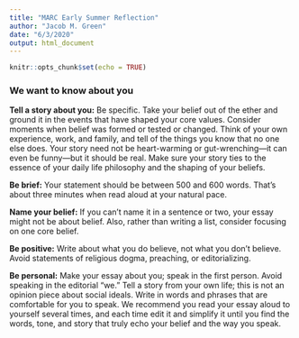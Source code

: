 ```yaml
---
title: "MARC Early Summer Reflection"
author: "Jacob M. Green"
date: "6/3/2020"
output: html_document
---
```


```r
knitr::opts_chunk$set(echo = TRUE)
```

### We want to know about you

**Tell a story about you:** Be specific. Take your belief out of the ether and ground it in the events that have shaped your core values. Consider moments when belief was formed or tested or changed. Think of your own experience, work, and family, and tell of the things you know that no one else does. Your story need not be heart-warming or gut-wrenching—it can even be funny—but it should be real. Make sure your story ties to the essence of your daily life philosophy and the shaping of your beliefs.

**Be brief:** Your statement should be between 500 and 600 words. That’s about three minutes when read aloud at your natural pace.

**Name your belief:** If you can’t name it in a sentence or two, your essay might not be about belief. Also, rather than writing a list, consider focusing on one core belief.

**Be positive:** Write about what you do believe, not what you don’t believe. Avoid statements of religious dogma, preaching, or editorializing.

**Be personal:** Make your essay about you; speak in the first person. Avoid speaking in the editorial “we.” Tell a story from your own life; this is not an opinion piece about social ideals. Write in words and phrases that are comfortable for you to speak. We recommend you read your essay aloud to yourself several times, and each time edit it and simplify it until you find the words, tone, and story that truly echo your belief and the way you speak.